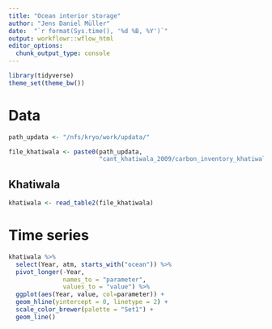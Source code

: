 ```yaml
---
title: "Ocean interior storage"
author: "Jens Daniel Müller"
date:  "`r format(Sys.time(), '%d %B, %Y')`"
output: workflowr::wflow_html
editor_options:
  chunk_output_type: console
---
```


```r
library(tidyverse)
theme_set(theme_bw())
```


# Data

```r

path_updata <- "/nfs/kryo/work/updata/"

file_khatiwala <- paste0(path_updata,
                         "cant_khatiwala_2009/carbon_inventory_khatiwala_2009.txt")


```


## Khatiwala

```r

khatiwala <- read_table2(file_khatiwala)

```

# Time series


```r

khatiwala %>% 
  select(Year, atm, starts_with("ocean")) %>% 
  pivot_longer(-Year,
               names_to = "parameter",
               values_to = "value") %>% 
  ggplot(aes(Year, value, col=parameter)) +
  geom_hline(yintercept = 0, linetype = 2) +
  scale_color_brewer(palette = "Set1") +
  geom_line()

```

